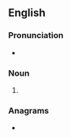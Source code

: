 ==English==

===Pronunciation===
* {{IPA|en|/ˈɡwɑː.niːnz/}}

===Noun===
{{head|en|noun form}}

# {{plural of|en|guanine}}

===Anagrams===
* {{anagrams|en|a=aeginnsu|Guineans|sanguine|uneasing}}